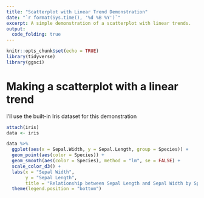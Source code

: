 ```yaml
---
title: "Scatterplot with Linear Trend Demonstration"
date: "`r format(Sys.time(), '%d %B %Y')`"
excerpt: A simple demonstration of a scatterplot with linear trends.
output:
  code_folding: true
---
```


```r
knitr::opts_chunk$set(echo = TRUE)
library(tidyverse)
library(ggsci)
```

# Making a scatterplot with a linear trend
I'll use the built-in Iris dataset for this demonstration

```r
attach(iris)
data <- iris

data %>%
  ggplot(aes(x = Sepal.Width, y = Sepal.Length, group = Species)) +
  geom_point(aes(color = Species)) +
  geom_smooth(aes(color = Species), method = "lm", se = FALSE) +
  scale_color_d3() +
  labs(x = "Sepal Width",
       y = "Sepal Length",
       title = "Relationship between Sepal Length and Sepal Width by Species") +
  theme(legend.position = "bottom")
```

